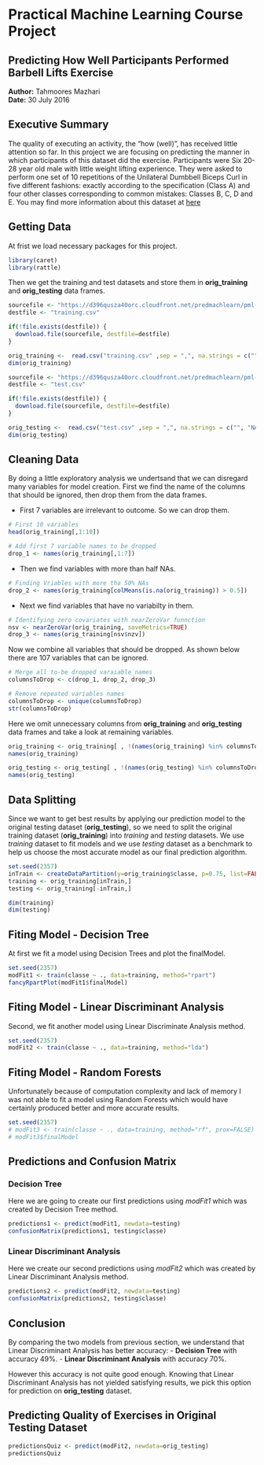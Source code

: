 Practical Machine Learning Course Project
=====================================================================
##  Predicting How Well Participants Performed Barbell Lifts Exercise

**Author:** Tahmoores Mazhari  
**Date:** 30 July 2016

## Executive Summary

The quality of executing an activity, the "how (well)", has received little attention so far. In this project we are focusing on predicting the manner in which participants of this dataset did the exercise. Participants were Six 20-28 year old male with little weight lifting experience. They were asked to perform one set of 10 repetitions of the Unilateral Dumbbell Biceps Curl in five different fashions: exactly according to the specification (Class A) and four other classes corresponding to common mistakes: Classes B, C, D and E. You may find more information about this dataset at [here](http://groupware.les.inf.puc-rio.br/har#ixzz4FvKVmZ9n)

## Getting Data

At frist we load necessary packages for this project.

```r
library(caret)
library(rattle)
```

Then we get the training and test datasets and store them in **orig_training** and **orig_testing** data frames.   

```r
sourcefile <- "https://d396qusza40orc.cloudfront.net/predmachlearn/pml-training.csv"
destfile <- "training.csv"

if(!file.exists(destfile)) {  
  download.file(sourcefile, destfile=destfile) 
}

orig_training <-  read.csv("training.csv" ,sep = ",", na.strings = c("", "NA"))
dim(orig_training)

sourcefile <- "https://d396qusza40orc.cloudfront.net/predmachlearn/pml-testing.csv"
destfile <- "test.csv" 

if(!file.exists(destfile)) {  
  download.file(sourcefile, destfile=destfile) 
}

orig_testing <-  read.csv("test.csv" ,sep = ",", na.strings = c("", "NA"))
dim(orig_testing)
```

## Cleaning Data

By doing a little exploratory analysis we undertsand that we can disregard many variables for model creation. First we find the name of the columns that should be ignored, then drop them from the data frames.  

- First 7 variables are irrelevant to outcome. So we can drop them. 

```r
# First 10 variables
head(orig_training[,1:10])

# Add first 7 variable names to be dropped
drop_1 <- names(orig_training[,1:7])
```

- Then we find variables with more than half NAs.

```r
# Finding Vriables with more tha 50% NAs
drop_2 <- names(orig_training[colMeans(is.na(orig_training)) > 0.5])
```

- Next we find variables that have no variabilty in them. 

```r
# Identifying zero covariates with nearZeroVar funnction
nsv <- nearZeroVar(orig_training, saveMetrics=TRUE)
drop_3 <- names(orig_training[nsv$nzv])
```

Now we combine all variables that should be dropped. As shown below there are 107 variables that can be ignored.

```r
# Merge all to-be dropped varaiable names 
columnsToDrop <- c(drop_1, drop_2, drop_3) 

# Remove repeated variables names
columnsToDrop <- unique(columnsToDrop)
str(columnsToDrop)
```

Here we omit unnecessary columns from **orig_training** and **orig_testing** data frames and take a look at remaining variables. 

```r
orig_training <- orig_training[ , !(names(orig_training) %in% columnsToDrop)]
names(orig_training)

orig_testing <- orig_testing[ , !(names(orig_testing) %in% columnsToDrop)]
names(orig_testing)
```

## Data Splitting

Since we want to get best results by applying our prediction model to the original testing dataset (**orig_testing**), so we need to split the original training dataset (**orig_training**) into *training* and *testing* datasets. We use *training* dataset to fit models and we use *testing* dataset as a benchmark to help us choose the most accurate model as our final prediction algorithm.

```r
set.seed(2357)
inTrain <- createDataPartition(y=orig_training$classe, p=0.75, list=FALSE)
training <- orig_training[inTrain,]
testing <- orig_training[-inTrain,]

dim(training)
dim(testing)
```

## Fiting Model - Decision Tree

At first we fit a model using Decision Trees and plot the finalModel. 

```r
set.seed(2357)
modFit1 <- train(classe ~ ., data=training, method="rpart")
fancyRpartPlot(modFit1$finalModel)
```

## Fiting Model - Linear Discriminant Analysis

Second, we fit another model using Linear Discriminate Analysis method.

```r
set.seed(2357)
modFit2 <- train(classe ~ ., data=training, method="lda")
```

## Fiting Model - Random Forests

Unfortunately because of computation complexity and lack of memory I was not able to fit a model using Random Forests which would have certainly produced better and more accurate results.   

```r
set.seed(2357)
# modFit3 <- train(classe ~ ., data=training, method="rf", prox=FALSE)
# modFit3$finalModel
```

## Predictions and Confusion Matrix

### Decision Tree

Here we are going to create our first predictions using *modFit1* which was created by Decision Tree method.

```r
predictions1 <- predict(modFit1, newdata=testing)
confusionMatrix(predictions1, testing$classe)
```

### Linear Discriminant Analysis

Here we create our second predictions using *modFit2* which was created by Linear Discriminant Analysis method.

```r
predictions2 <- predict(modFit2, newdata=testing)
confusionMatrix(predictions2, testing$classe)
```

## Conclusion

By comparing the two models from previous section, we understand that Linear Discriminant Analysis has better accuracy:
- **Decision Tree** with accuracy 49%.
- **Linear Discriminant Analysis** with accuracy 70%.

However this accuracy is not quite good enough. Knowing that Linear Discriminant Analysis has not yielded satisfying results, we pick this option for prediction on **orig_testing** dataset.

## Predicting Quality of Exercises in Original Testing Dataset 

```r
predictionsQuiz <- predict(modFit2, newdata=orig_testing)
predictionsQuiz
```

